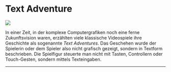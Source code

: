 # Text Adventure
![](img/treasure_hunt_v1_console.png)

In einer Zeit, in der komplexe Computergrafiken noch eine ferne Zukunftsvision waren, erzählten viele klassische Videospiele ihre Geschichte als sogenannte _Text Adventures_. Das Geschehen wurde der Spielerin oder dem Spieler also nicht grafisch gezeigt, sondern in Textform beschrieben. Die Spielfigur steuerte man nicht mit Tasten, Controllern oder Touch-Gesten, sondern mittels Texteingaben.

---
